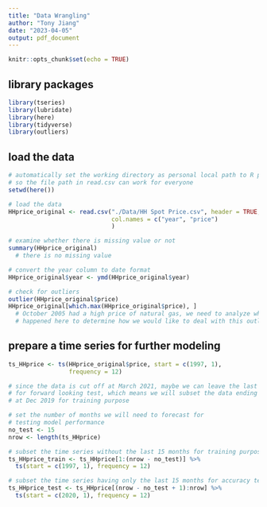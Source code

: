 ```yaml
---
title: "Data Wrangling"
author: "Tony Jiang"
date: "2023-04-05"
output: pdf_document
---
```


```r
knitr::opts_chunk$set(echo = TRUE)
```

## library packages

```r

library(tseries)
library(lubridate)
library(here)
library(tidyverse)
library(outliers)

```

## load the data

```r

# automatically set the working directory as personal local path to R project
# so the file path in read.csv can work for everyone
setwd(here())

# load the data
HHprice_original <- read.csv("./Data/HH Spot Price.csv", header = TRUE, 
                             col.names = c("year", "price")
                             )

# examine whether there is missing value or not
summary(HHprice_original)
  # there is no missing value

# convert the year column to date format
HHprice_original$year <- ymd(HHprice_original$year)

# check for outliers
outlier(HHprice_original$price)
HHprice_original[which.max(HHprice_original$price), ]
  # October 2005 had a high price of natural gas, we need to analyze what 
  # happened here to determine how we would like to deal with this outlier

```
## prepare a time series for further modeling

```r

ts_HHprice <- ts(HHprice_original$price, start = c(1997, 1),
                 frequency = 12)

# since the data is cut off at March 2021, maybe we can leave the last 15 months 
# for forward looking test, which means we will subset the data ending 
# at Dec 2019 for training purpose

# set the number of months we will need to forecast for 
# testing model performance
no_test <- 15
nrow <- length(ts_HHprice)

# subset the time series without the last 15 months for training purpose
ts_HHprice_train <- ts_HHprice[1:(nrow - no_test)] %>% 
  ts(start = c(1997, 1), frequency = 12)

# subset the time series having only the last 15 months for accuracy test
ts_HHprice_test <- ts_HHprice[(nrow - no_test + 1):nrow] %>% 
  ts(start = c(2020, 1), frequency = 12)

```

